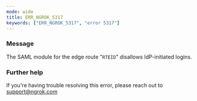 ```yaml
---
mode: wide
title: ERR_NGROK_5317
keywords: ["ERR_NGROK_5317", "error 5317"]
---
```


### Message

The SAML module for the edge route "`RTEID`" disallows IdP-initiated logins.

### Further help

If you're having trouble resolving this error, please reach out to [support@ngrok.com](mailto:support@ngrok.com?subject=Help%20with%20ERR_NGROK_5317)
